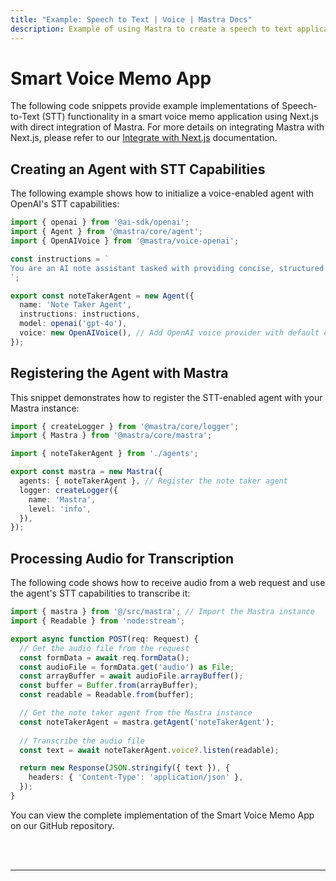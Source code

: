 ```yaml
---
title: "Example: Speech to Text | Voice | Mastra Docs"
description: Example of using Mastra to create a speech to text application.
---
```



# Smart Voice Memo App

The following code snippets provide example implementations of Speech-to-Text (STT) functionality in a smart voice memo application using Next.js with direct integration of Mastra. For more details on integrating Mastra with Next.js, please refer to our [Integrate with Next.js](/docs/frameworks/next-js) documentation.

## Creating an Agent with STT Capabilities

The following example shows how to initialize a voice-enabled agent with OpenAI's STT capabilities:

```typescript filename="src/mastra/agents/index.ts"
import { openai } from '@ai-sdk/openai';
import { Agent } from '@mastra/core/agent';
import { OpenAIVoice } from '@mastra/voice-openai';

const instructions = `
You are an AI note assistant tasked with providing concise, structured summaries of their content... // omitted for brevity
`;

export const noteTakerAgent = new Agent({
  name: 'Note Taker Agent',
  instructions: instructions,
  model: openai('gpt-4o'),
  voice: new OpenAIVoice(), // Add OpenAI voice provider with default configuration
});
```

## Registering the Agent with Mastra

This snippet demonstrates how to register the STT-enabled agent with your Mastra instance:

```typescript filename="src/mastra/index.ts"
import { createLogger } from '@mastra/core/logger';
import { Mastra } from '@mastra/core/mastra';

import { noteTakerAgent } from './agents';

export const mastra = new Mastra({
  agents: { noteTakerAgent }, // Register the note taker agent
  logger: createLogger({
    name: 'Mastra',
    level: 'info',
  }),
});
```

## Processing Audio for Transcription

The following code shows how to receive audio from a web request and use the agent's STT capabilities to transcribe it:

```typescript filename="app/api/audio/route.ts"
import { mastra } from '@/src/mastra'; // Import the Mastra instance
import { Readable } from 'node:stream';

export async function POST(req: Request) {
  // Get the audio file from the request
  const formData = await req.formData();
  const audioFile = formData.get('audio') as File;
  const arrayBuffer = await audioFile.arrayBuffer();
  const buffer = Buffer.from(arrayBuffer);
  const readable = Readable.from(buffer);

  // Get the note taker agent from the Mastra instance
  const noteTakerAgent = mastra.getAgent('noteTakerAgent');
 
  // Transcribe the audio file
  const text = await noteTakerAgent.voice?.listen(readable);

  return new Response(JSON.stringify({ text }), {
    headers: { 'Content-Type': 'application/json' },
  });
}
```

You can view the complete implementation of the Smart Voice Memo App on our GitHub repository.

<br />
<br />
<hr className="dark:border-[#404040] border-gray-300" />
<br />
<br />
<GithubLink
  link={
    "https://github.com/mastra-ai/voice-examples/tree/main/speech-to-text/voice-memo-app"
  }
/>
